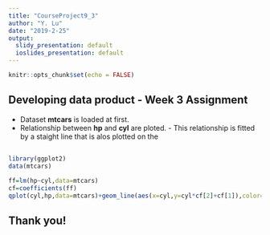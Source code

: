 ```yaml
---
title: "CourseProject9_3"
author: "Y. Lu"
date: "2019-2-25"
output:
  slidy_presentation: default
  ioslides_presentation: default
---
```


```r
knitr::opts_chunk$set(echo = FALSE)
```

## Developing data product - Week 3 Assignment

- Dataset **mtcars** is loaded at first. 
- Relationship between **hp** and **cyl** are ploted. - This relationship is fitted by a staight line that is alos plotted on the 

## 

```r

library(ggplot2)
data(mtcars)

ff=lm(hp~cyl,data=mtcars)
cf=coefficients(ff)
qplot(cyl,hp,data=mtcars)+geom_line(aes(x=cyl,y=cyl*cf[2]+cf[1]),color=2)

```

## Thank you!

